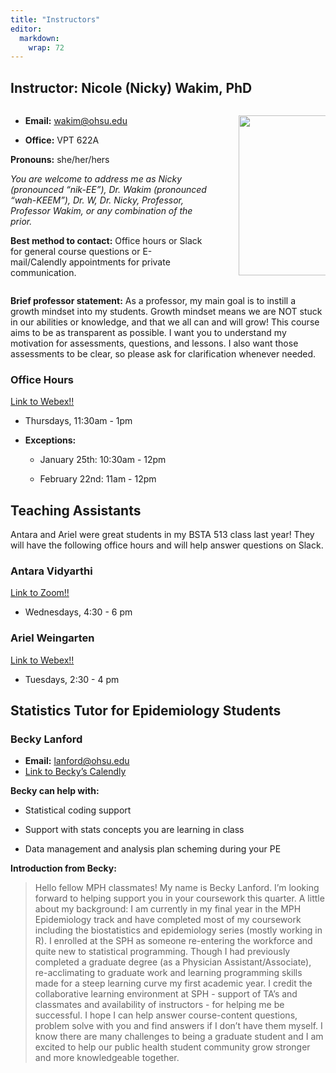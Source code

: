 ```yaml
---
title: "Instructors"
editor: 
  markdown: 
    wrap: 72
---
```


## Instructor: Nicole (Nicky) Wakim, PhD

::: columns
::: {.column width="68%"}
-   **Email:** [wakim\@ohsu.edu](mailto:wakim@ohsu.edu)

-   **Office:** VPT 622A

**Pronouns:** she/her/hers

*You are welcome to address me as Nicky (pronounced "nik-EE"), Dr. Wakim
(pronounced "wah-KEEM"), Dr. W, Dr. Nicky, Professor, Professor Wakim,
or any combination of the prior.*

**Best method to contact:** Office hours or Slack for general course
questions or E-mail/Calendly appointments for private communication.
:::

::: {.column width="2%"}
:::

::: {.column width="30%"}
![](images/N_Wakim.jpg){fig-align="right" width="256"}
:::
:::

**Brief professor statement:** As a professor, my main goal is to
instill a growth mindset into my students. Growth mindset means we are
NOT stuck in our abilities or knowledge, and that we all can and will
grow! This course aims to be as transparent as possible. I want you to
understand my motivation for assessments, questions, and lessons. I also
want those assessments to be clear, so please ask for clarification
whenever needed.

### Office Hours

[Link to Webex!!](https://ohsu.webex.com/meet/wakim)

-   Thursdays, 11:30am - 1pm

-   **Exceptions:**

    -   January 25th: 10:30am - 12pm

    -   February 22nd: 11am - 12pm

## Teaching Assistants

Antara and Ariel were great students in my BSTA 513 class last year!
They will have the following office hours and will help answer questions
on Slack.

### Antara Vidyarthi

[Link to Zoom!!](https://pdx.zoom.us/j/84711194675)

-   Wednesdays, 4:30 - 6 pm

### Ariel Weingarten

[Link to Webex!!](https://ohsu.webex.com/meet/weingara)

-   Tuesdays, 2:30 - 4 pm

## Statistics Tutor for Epidemiology Students

### Becky Lanford

-   **Email:** [lanford\@ohsu.edu](mailto:lanford@ohsu.edu)
-   [Link to Becky's
    Calendly](https://urldefense.com/v3/__https:/calendly.com/lanford_75__;!!Mi0JBg!KrK1hm9GiJDdAZAtdibYsxN-73GWcP37_h9iE4mASjf2E0CqQYfFQpDWuQj_0vnO3cklOQYDsTXiyGw$)

**Becky can help with:**

-   Statistical coding support

-   Support with stats concepts you are learning in class

-   Data management and analysis plan scheming during your PE

**Introduction from Becky:**

> Hello fellow MPH classmates! My name is Becky Lanford. I’m looking
> forward to helping support you in your coursework this quarter. A
> little about my background: I am currently in my final year in the MPH
> Epidemiology track and have completed most of my coursework including
> the biostatistics and epidemiology series (mostly working in R). I
> enrolled at the SPH as someone re-entering the workforce and quite new
> to statistical programming. Though I had previously completed a
> graduate degree (as a Physician Assistant/Associate), re-acclimating
> to graduate work and learning programming skills made for a steep
> learning curve my first academic year. I credit the collaborative
> learning environment at SPH - support of TA's and classmates and
> availability of instructors - for helping me be successful. I hope I
> can help answer course-content questions, problem solve with you and
> find answers if I don’t have them myself. I know there are many
> challenges to being a graduate student and I am excited to help our
> public health student community grow stronger and more knowledgeable
> together.
